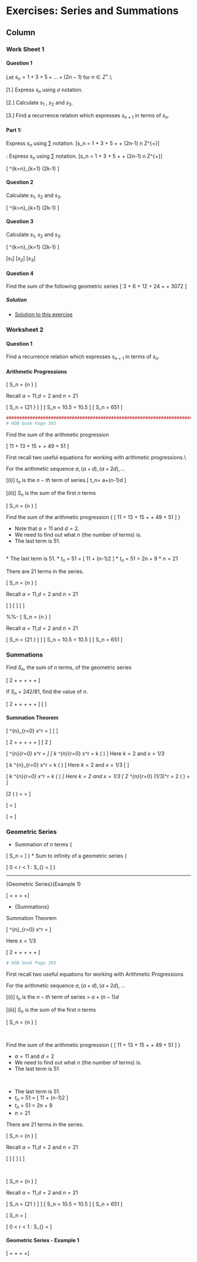 Exercises: Series and Summations {data-navmenu="Exercises"}
==================================

Column {.tabset}
-----------------------------

### Work Sheet 1

#### Question 1

Let $s_n = 1 + 3 + 5 + \ldots + (2n-1)$ for $n \in Z^{+}$.\\

[1.] Express $s_n$ using $\sigma$ notation.

[2.] Calculate $s_1$ , $s_2$ and $s_3$.

[3.] Find a recurrence relation which expresses $s_{n+1}$ in terms of $s_n$.


#### Part 1: 
Express $s_n$ using $\sum$ notation.
\[s_n = 1 + 3 + 5 + \ldots + (2n-1) \mbox{   for }n \in Z^{+}\]


\textbf{Part 1}: Express $s_n$ using $\sum$ notation.
\[s_n = 1 + 3 + 5 + \ldots + (2n-1) \mbox{   for }n \in Z^{+}\]



\[ \sum^{k=n}_{k=1} (2k-1) \]


#### Question 2

Calculate $s_1$, $s_2$ and $s_3$.



\[  \sum^{k=n}_{k=1} (2k-1) \]



#### Question 3

Calculate $s_1$, $s_2$ and $s_3$.



\[  \sum^{k=n}_{k=1} (2k-1) \]


[$s_1$]
[$s_2$]
[$s_3$]


#### Question 4

Find the sum of the following geometric series
\[ 3 + 6 + 12 + 24 + \ldots + 3072 \]

<h5> Solution</h5>

* <a href="https://youtu.be/q6cYD8Ohgno">Solution to this exercise</a>

### Worksheet 2

#### Question 1

Find a recurrence relation which expresses $s_{n+1}$ in terms of $s_n$.


#### Arithmetic Progressions

\[ S_n  = {n \over 2} \left[ 2a+(n-1)d \right] \]

Recall $a=11$,$d=2$ and $n=21$

\[ S_n  = {21 \over 2} \left[ (2.11) +[(21-1)2] \right] \]
\[ S_n  = 10.5 \left[ 22 + 40 \right]  = 10.5 \times 62\]
\[ S_n  = 651 \] 


```r
#############################################################################################
# HOB book Page 393
```

Find the sum of the arithmetic progression


\[ 11 + 13 + 15 + \ldots + 49 + 51 \]


First recall two useful equations for working with arithmetic progressions.\\
<br>

For the arithmetic sequence $a,(a+d) ,(a+2d), \ldots$


[(i)] $t_n$ is the $n-th$ term of series.\[ t_n= a+(n-1)d \]

[(ii)] $S_n$ is the sum of the first $n$ terms

\[ S_n  = {n \over 2} \left[ 2a+(n-1)d \right] \]




Find the sum of the arithmetic progression
{
\[ 11 + 13 + 15 + \dots + 49 + 51 \]
}

* Note that $a=11$ and $d=2$.
* We need to find out what $n$ (the number of terms) is.
* The last term is $51$.


<br>
* The last term is $51$.
* $t_n$ = 51 = [ 11 + (n-1)2 ] 
* $t_n$ = 51 = 2n + 9
* $n=21$

There are 21 terms in the series.


\[ S_n  = {n \over 2} \left[ 2a+(n-1)d \right] \]

Recall $a=11$,$d=2$ and $n=21$

\[ \phantom{S_n  = {21 \over 2} \left[ (2.11) +[(21-1)2] \right]} \]
\[ \phantom{S_n  = 10.5 \left[ 22 + 40 \right]  = 10.5 \times 62}\]
\[ \phantom{S_n  = 651} \] 

%%- \vspace{-0.8cm}
\[ S_n  = {n \over 2} \left[ 2a+(n-1)d \right] \]

Recall $a=11$,$d=2$ and $n=21$


\[ S_n  = {21 \over 2} \left[ (2.11) +[(21-1)2] \right] \]
\[ S_n  = 10.5 \left[ 22 + 40 \right]  = 10.5 \times 62\]
\[ S_n  = 651 \] 




### Summations

Find $S_n$, the sum of $n$ terms, of the geometric series

\[  2 + \frac{2}{3} + \frac{2}{3^2} + \frac{2}{3^3} +  \ldots + \frac{2}{3^{n-1}} \]

If $S_n$ = 242/81, find the value of $n$.

\[  2 + \frac{2}{3} + \frac{2}{3^2} + \frac{2}{3^3} +  \ldots + \frac{2}{3^{n-1}} \]
\[ \phantom{ 2 \times \left[ 1 + \frac{1}{3} + \frac{1}{3^2} + \frac{1}{3^3} +  \ldots + \frac{1}{3^{n-1}}   \right]  } \]


#### Summation Theorem

\[ \sum^{n}_{r=0} x^r = \frac{x^{n+1}-1}{x-1} \]
\[ \phantom{k \sum^{n}_{r=0} x^r = k \frac{x^{n+1}-1}{x-1}  } \]
\phantom{Here $k=2$ and $x = 1/3$ }

\[  2 + \frac{2}{3} + \frac{2}{3^2} + \frac{2}{3^3} +  \ldots + \frac{2}{3^{n-1}} \]
\[  2 \times \left[ 1 + \frac{1}{3} + \frac{1}{3^2} + \frac{1}{3^3} +  \ldots + \frac{1}{3^{n-1}}   \right] \]

\textbf{Summation Theorem}

\[ \sum^{n}_{r=0} x^r = \frac{x^{n+1}-1}{x-1} \]
\[ k  \sum^{n}_{r=0} x^r  =  k \left( \frac{x^{n+1}-1}{x-1} \right) \]
Here $k=2$ and $x = 1/3$ 

\[ k  \sum^{n}_{r=0} x^r  =  k \left( \frac{x^{n+1}-1}{x-1} \right) \]
Here $k=2$ and $x = 1/3$ 
\[  \phantom{ 2  \sum^{n}_{r=0} (1/3)^r  =  2 \left( \frac{(1/3)^{n+1}-1}{(1/3)-1} \right) } \]


\[ k  \sum^{n}_{r=0} x^r  =  k \left( \frac{x^{n+1}-1}{x-1} \right) \]
Here $k=2$ and $x = 1/3$ 
\[  2  \sum^{n}_{r=0} (1/3)^r  =  2 \left( \frac{(1/3)^{n+1}-1}{(1/3)-1} \right)  = \frac{242}{81} \]

\[2 \left( \frac{(1/3)^{n+1}-1}{(1/3)-1} \right)  = \frac{-3}{4} \left[ (1/3)^{n+1}-1 \right]  = \frac{242}{81} \]

\[ \frac{-3}{4} \left[ (1/3)^{n+1}-1 \right]  = \frac{242}{81} \]

\[  \left[ (1/3)^{n+1}-1 \right]  =  \frac{-4}{3} \times \frac{242}{81} \]


### Geometric Series


\textbf{Important Equations}

* Summation of $n$ terms
{

\[ S_n = \frac{a(1-r)^n}{1-r} \]
}
* Sum to infinity of a geometric series
{

\[ \mbox{ when } 0 < r < 1 : S_{\infty} = \frac{a}{1-r} \]
}



----------------------------------
{Geometric Series}{Example 1}


\[ \frac{1}{2} + \frac{1}{4} + \frac{1}{8} +  \frac{1}{16} +\ldots  \]




- {Summations}

Summation Theorem

\[ \sum^{n}_{r=0} x^r = \frac{x^{n+1}-1}{x-1} \]

Here $x = 1/3$

\[  2 + \frac{2}{3} + \frac{2}{3^2} + \frac{2}{3^3} +  \ldots + \frac{2}{3^{n-1}} \]

```r
# HOB book Page 393
```

First recall two useful equations for working with Arithmetic Progressions

For the arithmetic sequence $a,(a+d) ,(a+2d), \ldots$


[(i)] $t_n$ is the $n-th$ term of series = $a+(n-1)d$

[(ii)] $S_n$ is the sum of the first $n$ terms

\[ S_n  = {n \over 2} \left[ 2a+(n-1)d \right] \]

<br>

Find the sum of the arithmetic progression
{
\[ 11 + 13 + 15 + \dots + 49 + 51 \]
}


* $a=11$ and $d=2$
* We need to find out what $n$ (the number of terms) is.
* The last term is $51$

<br>


* The last term is $51$.
* $t_n$ = 51 = [ 11 + (n-1)2 ] 
* $t_n$ = 51 = 2n + 9
* $n=21$

There are 21 terms in the series.

\[ S_n  = {n \over 2} \left[ 2a+(n-1)d \right] \]

Recall $a=11$,$d=2$ and $n=21$


\[ \phantom{S_n  = {21 \over 2} \left[ (2.11) +[(21-1)2] \right]} \]
\[ \phantom{S_n  = 10.5 \left[ 22 + 40 \right]  = 10.5 \times 62}\]
\[ \phantom{S_n  = 651} \] 

<br>


\[ S_n  = {n \over 2} \left[ 2a+(n-1)d \right] \]

Recall $a=11$,$d=2$ and $n=21$


\[ S_n  = {21 \over 2} \left[ (2.11) +[(21-1)2] \right] \]
\[ S_n  = 10.5 \left[ 22 + 40 \right]  = 10.5 \times 62\]
\[ S_n  = 651 \] 



\[ S_n = \frac{a(1-r)^n}{1-r} \]


\[ \mbox{ when } 0 < r < 1 : S_{\infty} = \frac{a}{1-r} \]

#### Geometric Series - Example 1


\[ \frac{1}{2} + \frac{1}{4} + \frac{1}{8} +  \frac{1}{16} +\ldots  \]







